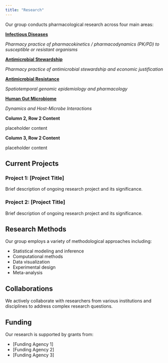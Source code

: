```yaml
---
title: "Research"
---
```


<!--- # Research Areas -->

Our group conducts pharmacological research across four main areas:


::: {.grid}

::: {.g-col-4}
[**Infectious Diseases**](research/infectiousdiseases.qmd)

*Pharmacy practice of pharmacokinetics / pharmacodynamics (PK/PD) to susceptible or resistant organisms*

:::

::: {.g-col-4}
[**Antimicrobial Stewardship**](research/antimicrobialstewardship.qmd)

*Pharmacy practice of antimicrobial stewardship and economic justification*

:::

::: {.g-col-4}
[**Antimicrobial Resistance**](research/antimicrobialresistance.qmd)

*Spatiotemporal genomic epidemiology and pharmacology*

:::

::: {.g-col-4}
[**Human Gut Microbiome** ](research/humangutmicrobiome.qmd)

*Dynamics and Host-Microbe Interactions*

:::

::: {.g-col-4}

**Column 2, Row 2 Content**

placeholder content

:::

::: {.g-col-4}

**Column 3, Row 2 Content**

placeholder content

:::

:::


## Current Projects

### Project 1: \[Project Title\]

Brief description of ongoing research project and its significance.

### Project 2: \[Project Title\]

Brief description of ongoing research project and its significance.

## Research Methods

Our group employs a variety of methodological approaches including:

-   Statistical modeling and inference
-   Computational methods
-   Data visualization
-   Experimental design
-   Meta-analysis

## Collaborations

We actively collaborate with researchers from various institutions and disciplines to address complex research questions.

## Funding

Our research is supported by grants from:

-   \[Funding Agency 1\]
-   \[Funding Agency 2\]
-   \[Funding Agency 3\]
